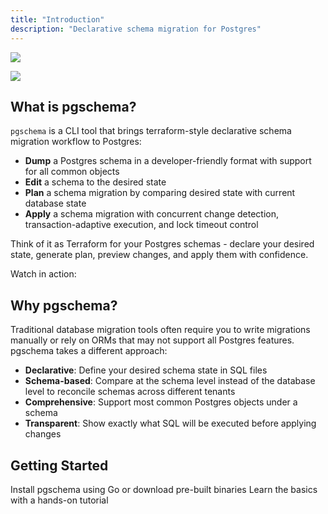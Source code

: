 ```yaml
---
title: "Introduction"
description: "Declarative schema migration for Postgres"
---
```



<img 
  className="block dark:hidden" 
  src="/logo/light.png" 
/>

<img 
  className="hidden dark:block" 
  src="/logo/dark.png" 
/>

## What is pgschema?

`pgschema` is a CLI tool that brings terraform-style declarative schema migration workflow to Postgres:

- **Dump** a Postgres schema in a developer-friendly format with support for all common objects
- **Edit** a schema to the desired state
- **Plan** a schema migration by comparing desired state with current database state
- **Apply** a schema migration with concurrent change detection, transaction-adaptive execution, and lock timeout control

Think of it as Terraform for your Postgres schemas - declare your desired state, generate plan, preview changes, and apply them with confidence.

Watch in action:

<AsciinemaPlayer recordingId="vXHygDMUkGYsF6nmz2h0ONEQC" title="pgschema workflow demo" height="550px" />

## Why pgschema?

Traditional database migration tools often require you to write migrations manually or rely on ORMs that may not support all Postgres features. pgschema takes a different approach:

- **Declarative**: Define your desired schema state in SQL files
- **Schema-based**: Compare at the schema level instead of the database level to reconcile schemas across different tenants
- **Comprehensive**: Support most common Postgres objects under a schema
- **Transparent**: Show exactly what SQL will be executed before applying changes

## Getting Started

<CardGroup cols={2}>
  <Card title="Installation" icon="download" href="/installation">
    Install pgschema using Go or download pre-built binaries
  </Card>
  
  <Card title="Quickstart" icon="rocket" href="/quickstart">
    Learn the basics with a hands-on tutorial
  </Card>
</CardGroup>